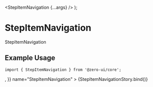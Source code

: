 
<Meta
  title="Components/Navigation/StepItem"
  component={[StepItemNavigation]}
  argTypes={{}}
/>

  <StepItemNavigation {...args} />
);

# StepItemNavigation

StepItemNavigation

## Example Usage

```tsx
import { StepItemNavigation } from '@zero-ui/core';
```

<Canvas columns={2} withSource="close">
  <Story
    args={{
      label: 'Finished',
      description: 'This is a description.',
      state: 'stepCompleted',
      step: 1,
      size: 'sm',
      icon: <MinusCircleFilled size={5} />,
    }}
    name="StepItemNavigation"
  >
    {StepItemNavigationStory.bind()}
  </Story>
</Canvas>

<ArgsTable of={StepItemNavigation} />
